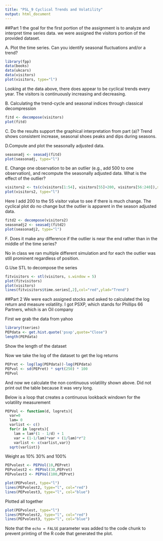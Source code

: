 ```yaml
---
title: "PSL_9 Cyclical Trends and Volatility"
output: html_document
---
```



##Part 1
the goal for the first portion of the assignment is to analyze and interpret time series data. we were assigned the visitors portion of the provided dataset.

A. Plot the time series. Can you identify seasonal fluctuations and/or a trend? 
```r
library(fpp)
data(books)
data(ukcars)
data(visitors)
plot(visitors, type="l")
```
Looking at the data above, there does appear to be cyclical trends every year. The visitors is continuously increasing and decreasing. 


B. Calculating the trend-cycle and seasonal indices through classical decompression 
```r
fitd <- decompose(visitors)
plot(fitd)
```
C. Do the results support the graphical interpretation from part (a)? 
Trend shows consistent increase, seasonal shoes peaks and dips during seasons. 

D.Compute and plot the seasonally adjusted data. 
```r
seasonadj <- seasadj(fitd)
plot(seasonadj, type="l")
```

E. Change one observation to be an outlier (e.g., add 500 to one observation), and recompute the seasonally adjusted data. What is the effect of the outlier? 
```r
visitors2 <- ts(c(visitors[1:54], visitors[55]+200, visitors[56:240]),start=c(1978,1),frequency = 12)
plot(visitors2, type="l")
```
Here I add 200 to the 55 visitor value to see if there is much change. The cyclical plot do no change but the outlier is apparent in the season adjusted data.


```r
fitd2 <- decompose(visitors2)
seasonadj2 <- seasadj(fitd2)
plot(seasonadj2, type="l")
```

F. Does it make any difference if the outlier is near the end rather than in the middle of the time series? 

No in class we ran multiple different simulation and for each the outlier was still prominent regardless of position.


G.Use STL to decompose the series
```r
fitvisitors <- stl(visitors, s.window = 5)
plot(fitvisitors)
plot(visitors)
lines(fitvisitors$time.series[,2],col="red",ylad="Trend")
```


##Part 2
We were each assigned stocks and asked to calculated the log return and measure volatility. I got PSXP, which stands for Phillips 66 Partners, which is an Oil company 

First we grab the data from yahoo
```r
library(tseries)
PEPdata <- get.hist.quote('psxp',quote="Close")
length(PEPdata)

```
Show the length of the dataset


Now we take the log of the dataset to get the log returns
```r
PEPret <- log(lag(PEPdata))-log(PEPdata)
PEPvol <- sd(PEPret) * sqrt(250) * 100
PEPvol 

```
And now we calculate the non continuous volatility shown above. Did not print out the table because it was very long.

Below is a loop that creates a continuous lookback windown for the volatility measurement
```r
PEPVol <- function(d, logrets){ 
  var=0 
  lam= 0 
  varlist <- c() 
  for(r in logrets){
    lam = lam*(1 - 1/d) + 1
    var = (1-1/lam)*var + (1/lam)*r^2
    varlist <- c(varlist,var)} 
  sqrt(varlist)}

```

Weight as 10% 30% and 100%
```r
PEPvolest <- PEPVol(10,PEPret)
PEPvolest2 <- PEPVol(30,PEPret)
PEPvolest3 <- PEPVol(100,PEPret)

plot(PEPvolest, type="l")
lines(PEPvolest2, type="l", col="red")
lines(PEPvolest3, type="l", col="blue")
```
Plotted all together

```r
plot(PEPvolest, type="l")
lines(PEPvolest2, type="l", col="red")
lines(PEPvolest3, type="l", col="blue")

```

Note that the `echo = FALSE` parameter was added to the code chunk to prevent printing of the R code that generated the plot.
